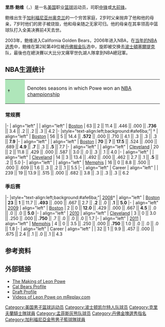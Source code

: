 {{noteTA|G1=NBA}}
{{Infobox NBA Player
| name = 里昂·鲍维<br />Leon Powe
| image = Leon Media Day.png
| caption = Powe in September 2007
| position = [[大前锋|大前锋]]
| nickname = The Show
| height_ft = 6
| height_in = 8
| weight_lb = 240
| league = [[National_Basketball_Association|NBA]]
| team = 
| salary = 797,581
| number = 
| nationality = USA
| birth_date = {{birth date and age|1984|1|22}}
| birth_place = {{USA}}[[加利福尼亚州|加利福尼亚州]][[奥克兰|奥克兰]]
| college = [[柏克萊加州大學|柏克萊加州大學]]
| highschool = [[Oakland_Technical_High_School|Oakland Technical HS]] <br /> ([[奧克蘭_(加利福尼亞州)|奧克蘭 (加利福尼亞州)]], [[California|California]])
| draft = 2轮第49位
| draft_year = 2006
| draft_team = [[丹佛掘金队|丹佛掘金队]]
| career_start = [[2006-2007_NBA賽季|2006]]
| career_end = 2012
| former_teams = [[波士頓塞爾提克隊|波士頓塞爾提克隊]]（2006-2009）<br />[[克里夫蘭騎士隊|克里夫蘭騎士隊]]（2009-2011）
| awards = 1× [[List_of_NBA_champions|NBA Champion]]<br /><small>([[2008年NBA總決賽|2008年NBA總決賽]])</small>
}}
'''里昂·鲍维'''（{{lang-en|'''Leon Powe'''}}，{{bd|1984年|1月22日|||P}}）是一名[[美国|美国]]职业[[篮球|篮球]]运动员，司职[[中锋|中锋]]或[[大前锋|大前锋]]。

鲍维出生于[[加利福尼亚州|加利福尼亚州]][[奥克兰|奥克兰]]的一个穷苦家庭，2岁时父亲抛弃了他和他的母亲，7岁时他们的房子被烧毁，他和母亲随之无家可归。他的母亲在其率领高中篮球队打入全美决赛前4天去世。

2003年，鲍维进入California Golden Bears，2006年进入NBA，在[[2006年NBA选秀|当年的NBA选秀]]中，鲍维在第2轮第49位被[[丹佛掘金队|丹佛掘金队]]选中，旋即被交换去[[波士頓塞爾提克|波士頓塞爾提克]]队，最後也在總決賽以大比分叉痛宰世仇湖人隊拿到NBA總冠軍。

== NBA生涯统计 ==
{{NBA player statistics legend}}
{| class="wikitable"
|-
| style="background:#afe6ba; width:3em;"|†
|Denotes seasons in which Powe won an [[List_of_NBA_champions|NBA championship]]
|}

=== 常规赛 ===

{{NBA player statistics start}}
|-
| align="left" | {{nbay|2006}}
| align="left" | [[2006–07_Boston_Celtics_season|Boston]]
| 63 || 2 || 11.4 || .446 || .000 || '''.736''' || 3.4 || .2 || .2 || .3 || 4.2
|-
|style="text-align:left;background:#afe6ba;"| {{nbay|2007}}†
| align="left" | [[2007–08_Boston_Celtics_season|Boston]]
| 56 || 5 || 14.4 || '''.572''' || .000 || .710 || 4.1 || .3 || .3 || .3 || '''7.9'''
|-
| align="left" | {{nbay|2008}}
| align="left" | [[2008–09_Boston_Celtics_season|Boston]]
| '''70''' || '''7''' || '''17.5''' || .524 || .000 || .689 || '''4.9''' || '''.7''' || .3 || '''.5''' || 7.7
|-
| align="left" | {{nbay|2009}}
| align="left" | [[2009–10_Cleveland_Cavaliers_season|Cleveland]]
| 20 || 2 || 11.8 || .429 || .000 || .587 || 3.0 || .0 || .3 || .1 || 4.0
|-
| align="left" | {{nbay|2010}}
| align="left" | [[2010–11_Cleveland_Cavaliers_season|Cleveland]]
| 14 || 3 || 13.4 || .492 || .000 || .462 || 2.7 || .1 || '''.5''' || .2 || 5.0
|-
| align="left" | {{nbay|2010}}
| align="left" | [[2010–11_Memphis_Grizzlies_season|Memphis]]
| 16 || 0 || 8.8 || .500 || .000 || .609 || 1.6 || .3 || .2 || .1 || 5.5
|-
| align="left" | Career
| align="left" | 
| 239 || 19 || 13.9 || .515 || .000 || .682 || 3.8 || .3 || .3 || .3 || 6.2
{{s-end}}

=== 季后赛 ===

{{NBA player statistics start}}
|-
|style="text-align:left;background:#afe6ba;"| [[2008_NBA_Playoffs|2008]]†
| align="left" | [[2007–08_Boston_Celtics_season|Boston]]
| '''23''' || '''1''' || 11.7 || '''.493''' || .000 || .667 || 2.7 || '''.2''' || .0 || '''.1''' || '''5.0'''
|-
| align="left" | [[2009_NBA_Playoffs|2009]]
| align="left" | [[2008–09_Boston_Celtics_season|Boston]]
| 2 || 0 || '''12.0''' || .429 || .000 || .667 || '''4.5''' || .0 || .0 || .0 || '''5.0'''
|-
| align="left" | [[2010_NBA_Playoffs|2010]]
| align="left" | [[2009–10_Cleveland_Cavaliers_season|Cleveland]]
| 3 || 0 || 3.0 || .250 || .000 || '''.750''' || .7 || .0 || .0 || .0 || 1.7
|-
| align="left" | [[2011_NBA_Playoffs|2011]]
| align="left" | [[2010–11_Memphis_Grizzlies_season|Memphis]]
| 4 || 0 || 3.5 || .250 || .000 || '''.750''' || 1.0 || .0 || .0 || .0 || 1.8
|-
| align="left" | Career
| align="left" | 
| 32 || 1 || 9.9 || .457 || .000 || .675 || 2.4 || .1 || .0 || .1 || 4.3
{{s-end}}

== 参考资料 ==
{{reflist}}

== 外部链接 ==
{{basketballstats}}
* [http://www.eastbayexpress.com/gyrobase/the_making_of_leon_powe/Content?oid=284645&page=1 The Making of Leon Powe]
* [https://web.archive.org/web/20060614183837/http://calbears.cstv.com/sports/m-baskbl/mtt/powe_leon00.html Cal Bears Profile]
* [https://web.archive.org/web/20081007083349/http://www.nba.com/draft2006/profiles/LeonPowe.html Draft Profile]
* [https://web.archive.org/web/20110714123326/http://www.mreplay.com/search_result.php?search_id=Leon+Powe&search_typ=search_videos Videos of Leon Powe on mReplay.com]

{{2006 NBA Draft}}
{{Boston Celtics 2007-08 NBA champions}}

{{Authority control}}
{{DEFAULTSORT:Powe, Leon}}
[[Category:美国男子篮球运动员|Category:美国男子篮球运动员]]
[[Category:波士顿凯尔特人队球员|Category:波士顿凯尔特人队球员]]
[[Category:克里夫蘭騎士隊球員|Category:克里夫蘭騎士隊球員]]
[[Category:孟菲斯灰熊队球员|Category:孟菲斯灰熊队球员]]
[[Category:丹佛金塊選秀指名|Category:丹佛金塊選秀指名]]
[[Category:加利福尼亞金熊男子籃球隊球員|Category:加利福尼亞金熊男子籃球隊球員]]